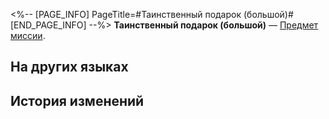<%-- [PAGE_INFO]
PageTitle=#Таинственный подарок (большой)#
[END_PAGE_INFO] --%>
{{Предмет Инфобокс
|id          = 140550
|Изображение = Предмет Таинственный подарок (большой).png
|Тип         = Предмет миссии
|Инвентарь   = Миссии
|Редкость    = 3
|Эффект      = 
|Описание    = Таинственный подарок, спрятанный за дверью. Выглядит дорого. Что же это может быть?
}}
'''Таинственный подарок (большой)''' — [[Предмет миссии]].

==На других языках==
{{На других языках
|en   = Mysterious Gift (L)
|zhs  = 神秘礼物（大）
|zht  = 神秘禮物（大）
|ja   = 謎のプレゼント（大）
|ko   = 수수께끼의 선물(대)
|es   = Regalo misterioso (grande)
|fr   = Cadeau mystérieux (grand)
|ru   = Таинственный подарок (большой)
|th   = ของขวัญสุดลึกลับ (ใหญ่)
|vi   = Quà Thần Bí (Lớn)
|de   = Mysteriöses Geschenk (L)
|id   = Hadiah Misterius (Besar)
|pt   = Presente Misterioso (G)
}}

==История изменений==
{{История изменений|3.5}}